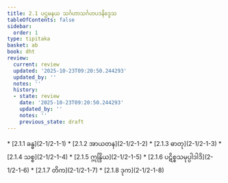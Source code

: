 ```yaml
---
title: 2.1 ပဌမနယ သင်္ဂဟာသင်္ဂဟပဒနိဒ္ဒေသ
tableOfContents: false
sidebar:
  order: 1
type: tipitaka
basket: ab
book: dht
review:
  current: review
  updated: '2025-10-23T09:20:50.244293'
  updated_by: ''
  notes: ''
  history:
  - state: review
    date: '2025-10-23T09:20:50.244293'
    updated_by: ''
    notes: ''
    previous_state: draft
---
```



<ReviewStatus review={frontmatter.review} showDetails={true} />

<HypothesisAnnotation frontmatter={frontmatter} />

<DynamicBreadcrumb />



<TableOfContents book="dht" section="2.1">
* [2.1.1 ခန္ဓ](2-1/2-1-1)
* [2.1.2 အာယတန](2-1/2-1-2)
* [2.1.3 ဓာတု](2-1/2-1-3)
* [2.1.4 သစ္စ](2-1/2-1-4)
* [2.1.5 ဣန္ဒြိယ](2-1/2-1-5)
* [2.1.6 ပဋိစ္စသမုပ္ပါဒါဒိ](2-1/2-1-6)
* [2.1.7 တိက](2-1/2-1-7)
* [2.1.8 ဒုက](2-1/2-1-8)
</TableOfContents>